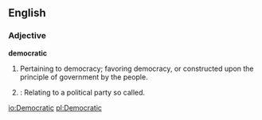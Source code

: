 ==English==

===Adjective===
'''democratic'''
#Pertaining to democracy; favoring democracy, or constructed upon the principle of government by the people.
#{{cattag|US}}: Relating to a political party so called.

[[io:Democratic]]
[[pl:Democratic]]